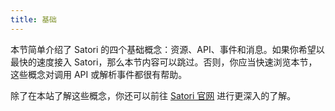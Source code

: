 ```yaml
---
title: 基础
---
```



<AreaDevelop />

本节简单介绍了 Satori 的四个基础概念：资源、API、事件和消息。如果你希望以最快的速度接入
Satori，那么本节内容可以跳过。否则，你应当快速浏览本节，这些概念对调用 API 或解析事件都很有帮助。

除了在本站了解这些概念，你还可以前往 [Satori 官网](https://satori.js.org/zh-CN/) 进行更深入的了解。

<DocCardList />
